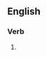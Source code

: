 ==English==

===Verb===
{{head|en|present participle}}

# {{present participle of|reexport|lang=en|nocat=1}}